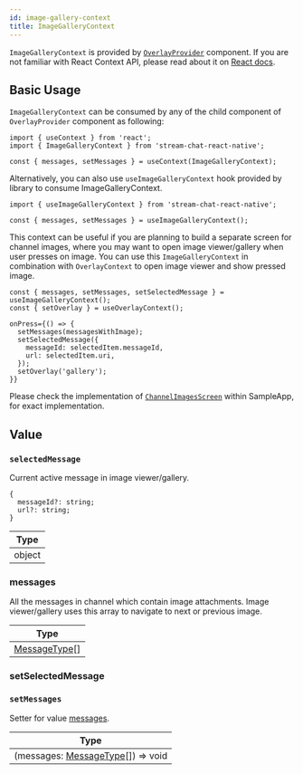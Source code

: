 ```yaml
---
id: image-gallery-context
title: ImageGalleryContext
---
```



`ImageGalleryContext` is provided by [`OverlayProvider`](../core-components/overlay-provider.mdx) component. If you are not familiar with React Context API, please read about it on [React docs](https://reactjs.org/docs/context.html).

## Basic Usage

`ImageGalleryContext` can be consumed by any of the child component of `OverlayProvider` component as following:

```tsx
import { useContext } from 'react';
import { ImageGalleryContext } from 'stream-chat-react-native';

const { messages, setMessages } = useContext(ImageGalleryContext);
```

Alternatively, you can also use `useImageGalleryContext` hook provided by library to consume ImageGalleryContext.

```tsx
import { useImageGalleryContext } from 'stream-chat-react-native';

const { messages, setMessages } = useImageGalleryContext();
```

This context can be useful if you are planning to build a separate screen for channel images, where you may want to open image viewer/gallery when user presses on image.
You can use this `ImageGalleryContext` in combination with `OverlayContext` to open image viewer and show pressed image.

```tsx
const { messages, setMessages, setSelectedMessage } = useImageGalleryContext();
const { setOverlay } = useOverlayContext();

onPress={() => {
  setMessages(messagesWithImage);
  setSelectedMessage({
    messageId: selectedItem.messageId,
    url: selectedItem.uri,
  });
  setOverlay('gallery');
}}
```

Please check the implementation of [`ChannelImagesScreen`](https://github.com/GetStream/stream-chat-react-native/blob/main/examples/SampleApp/src/screens/ChannelImagesScreen.tsx) within SampleApp, for exact implementation.

## Value

### `selectedMessage`

Current active message in image viewer/gallery.

```tsx
{
  messageId?: string;
  url?: string;
}
```

| Type   |
| ------ |
| object |

### messages

All the messages in channel which contain image attachments. Image viewer/gallery uses this array to navigate to next or previous image.

| Type                                                                                                                                        |
| ------------------------------------------------------------------------------------------------------------------------------------------- |
| [MessageType](https://github.com/GetStream/stream-chat-react-native/blob/main/package/src/components/MessageList/hooks/useMessageList.ts)[] |

### setSelectedMessage

<SetSelectedMessage />

### `setMessages`

Setter for value [messages](#messages).

| Type                                                                                                                                                            |
| --------------------------------------------------------------------------------------------------------------------------------------------------------------- |
| (messages: [MessageType](https://github.com/GetStream/stream-chat-react-native/blob/main/package/src/components/MessageList/hooks/useMessageList.ts)[]) => void |
